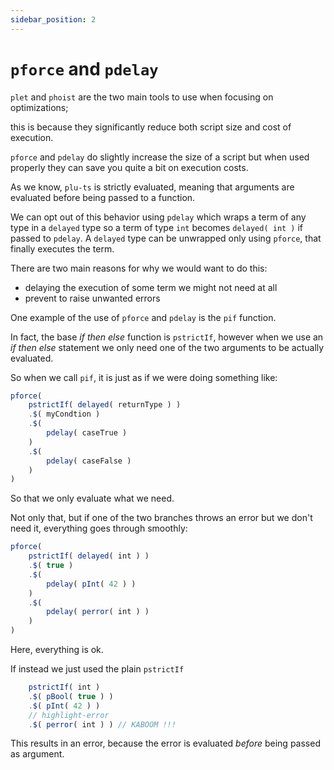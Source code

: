 ```yaml
---
sidebar_position: 2
---
```


# `pforce` and `pdelay`

`plet` and `phoist` are the two main tools to use when focusing on optimizations; 

this is because they significantly reduce both script size and cost of execution.

`pforce` and `pdelay` do slightly increase the size of a script but when used properly they can save you quite a bit on execution costs.

As we know, `plu-ts` is strictly evaluated, meaning that arguments are evaluated before being passed to a function.

We can opt out of this behavior using `pdelay` which wraps a term of any type in a `delayed` type so a term of type `int` becomes `delayed( int )` if passed to `pdelay`. A `delayed` type can be unwrapped only using `pforce`, that finally executes the term.

There are two main reasons for why we would want to do this:

- delaying the execution of some term we might not need at all
- prevent to raise unwanted errors

One example of the use of `pforce` and `pdelay` is the `pif` function.

In fact, the base _if then else_ function is `pstrictIf`, however when we use an _if then else_ statement we only need one of the two arguments to be actually evaluated.

So when we call `pif`, it is just as if we were doing something like:

```ts
pforce(
    pstrictIf( delayed( returnType ) )
    .$( myCondtion )
    .$(
        pdelay( caseTrue )
    )
    .$(
        pdelay( caseFalse )
    )
)
```
So that we only evaluate what we need.

Not only that, but if one of the two branches throws an error but we don't need it, everything goes through smoothly:

```ts
pforce(
    pstrictIf( delayed( int ) )
    .$( true )
    .$(
        pdelay( pInt( 42 ) )
    )
    .$(
        pdelay( perror( int ) )
    )
)
```

Here, everything is ok. 

If instead we just used the plain `pstrictIf`
```ts
    pstrictIf( int )
    .$( pBool( true ) )
    .$( pInt( 42 ) )
    // highlight-error
    .$( perror( int ) ) // KABOOM !!!
```
This results in an error, because the error is evaluated _before_ being passed as argument.